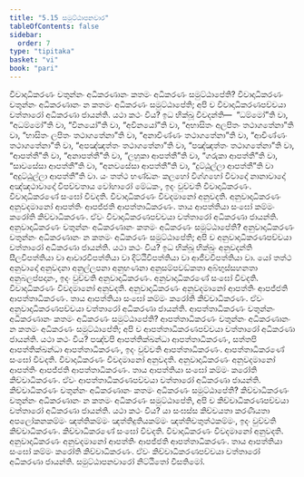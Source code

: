 ```yaml
---
title: "5.15 සමුට්ඨාපනවාර"
tableOfContents: false
sidebar:
  order: 7
type: "tipitaka"
basket: "vi"
book: "pari"
---
```



<DynamicBreadcrumb />

<Division number="314" book="pari">

<Paragraph number="1388" book="pari">
විවාදාධිකරණං චතුන්නං අධිකරණානං කතමං අධිකරණං සමුට්ඨාපේති? විවාදාධිකරණං චතුන්නං අධිකරණානං න කතමං අධිකරණං සමුට්ඨාපේති; අපි ච විවාදාධිකරණපච්චයා චත්තාරෝ අධිකරණා ජායන්ති. යථා කථං විය? ඉධ භික්ඛූ විවදන්ති—  “ධම්මෝ”ති වා, “අධම්මෝ”ති වා, “විනයෝ”ති වා, “අවිනයෝ”ති වා, “අභාසිතං අලපිතං තථාගතේනා”ති වා, “භාසිතං ලපිතං තථාගතේනා”ති වා, “අනාචිණ්ණං තථාගතේනා”ති වා, “ආචිණ්ණං තථාගතේනා”ති වා, “අපඤ්ඤත්තං තථාගතේනා”ති වා, “පඤ්ඤත්තං තථාගතේනා”ති වා, “ආපත්තී”ති වා, “අනාපත්තී”ති වා, “ලහුකා ආපත්තී”ති වා, “ගරුකා ආපත්තී”ති වා, “සාවසේසා ආපත්තී”ති වා, “අනවසේසා ආපත්තී”ති වා, “දුට්ඨුල්ලා ආපත්තී”ති වා “අදුට්ඨුල්ලා ආපත්තී”ති වා. යං තත්ථ භණ්ඩනං කලහෝ විග්ගහෝ විවාදෝ නානාවාදෝ අඤ්ඤථාවාදෝ විපච්චතාය වෝහාරෝ මේධකං, ඉදං වුච්චති විවාදාධිකරණං. විවාදාධිකරණේ සංඝෝ විවදති. විවාදාධිකරණං විවදමානෝ අනුවදති. අනුවාදාධිකරණං අනුවදමානෝ ආපත්තිං ආපජ්ජති ආපත්තාධිකරණං. තාය ආපත්තියා සංඝෝ කම්මං කරෝති කිච්චාධිකරණං. ඒවං විවාදාධිකරණපච්චයා චත්තාරෝ අධිකරණා ජායන්ති.
</Paragraph>

</Division>
<Division number="315" book="pari">

<Paragraph number="1389" book="pari">
අනුවාදාධිකරණං චතුන්නං අධිකරණානං කතමං අධිකරණං සමුට්ඨාපේති? අනුවාදාධිකරණං චතුන්නං අධිකරණානං න කතමං අධිකරණං සමුට්ඨාපේති; අපි ච අනුවාදාධිකරණපච්චයා චත්තාරෝ අධිකරණා ජායන්ති. යථා කථං විය? ඉධ භික්ඛූ භික්ඛුං අනුවදන්ති සීලවිපත්තියා වා ආචාරවිපත්තියා වා දිට්ඨිවිපත්තියා වා ආජීවවිපත්තියා වා. යෝ තත්ථ අනුවාදෝ අනුවදනා අනුල්ලපනා අනුභණනා අනුසම්පවඞ්කතා අබ්භුස්සහනතා අනුබලප්පදානං, ඉදං වුච්චති අනුවාදාධිකරණං. අනුවාදාධිකරණේ සංඝෝ විවදති. විවාදාධිකරණං විවදමානෝ අනුවදති. අනුවාදාධිකරණං අනුවදමානෝ ආපත්තිං ආපජ්ජති ආපත්තාධිකරණං. තාය ආපත්තියා සංඝෝ කම්මං කරෝති කිච්චාධිකරණං. ඒවං අනුවාදාධිකරණපච්චයා චත්තාරෝ අධිකරණා ජායන්ති.
</Paragraph>

</Division>
<Division number="316" book="pari">

<Paragraph number="1390" book="pari">
ආපත්තාධිකරණං චතුන්නං අධිකරණානං කතමං අධිකරණං සමුට්ඨාපේති? ආපත්තාධිකරණං චතුන්නං අධිකරණානං න කතමං අධිකරණං සමුට්ඨාපේති; අපි ච ආපත්තාධිකරණපච්චයා චත්තාරෝ අධිකරණා ජායන්ති. යථා කථං විය? පඤ්චපි ආපත්තික්ඛන්ධා ආපත්තාධිකරණං, සත්තපි ආපත්තික්ඛන්ධා ආපත්තාධිකරණං, ඉදං වුච්චති ආපත්තාධිකරණං. ආපත්තාධිකරණේ සංඝෝ විවදති. විවාදාධිකරණං විවදමානෝ අනුවදති. අනුවාදාධිකරණං අනුවදමානෝ ආපත්තිං ආපජ්ජති ආපත්තාධිකරණං. තාය ආපත්තියා සංඝෝ කම්මං කරෝති කිච්චාධිකරණං. ඒවං ආපත්තාධිකරණපච්චයා චත්තාරෝ අධිකරණා ජායන්ති.
</Paragraph>

</Division>
<Division number="317" book="pari">

<Paragraph number="1391" book="pari">
කිච්චාධිකරණං චතුන්නං අධිකරණානං කතමං අධිකරණං සමුට්ඨාපේති? කිච්චාධිකරණං චතුන්නං අධිකරණානං න කතමං අධිකරණං සමුට්ඨාපේති, අපි ච කිච්චාධිකරණපච්චයා චත්තාරෝ අධිකරණා ජායන්ති. යථා කථං විය? යා සංඝස්ස කිච්චයතා කරණීයතා අපලෝකනකම්මං ඤත්තිකම්මං ඤත්තිදුතියකම්මං ඤත්තිචතුත්ථකම්මං, ඉදං වුච්චති කිච්චාධිකරණං. කිච්චාධිකරණේ සංඝෝ විවදති. විවාදාධිකරණං විවදමානෝ අනුවදති. අනුවාදාධිකරණං අනුවදමානෝ ආපත්තිං ආපජ්ජති ආපත්තාධිකරණං. තාය ආපත්තියා සංඝෝ කම්මං කරෝති කිච්චාධිකරණං. ඒවං කිච්චාධිකරණපච්චයා චත්තාරෝ අධිකරණා ජායන්ති.

</Paragraph>
</Division>

<Paragraph number="1392" type="center" book="pari">
සමුට්ඨාපනවාරෝ නිට්ඨිතෝ වීසතිමෝ.
</Paragraph>